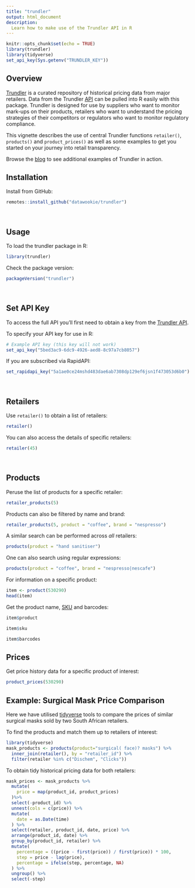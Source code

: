 ```yaml
---
title: "trundler"
output: html_document
description: 
  Learn how to make use of the Trundler API in R 
---
```


```r
knitr::opts_chunk$set(echo = TRUE)
library(trundler)
library(tidyverse)
set_api_key(Sys.getenv("TRUNDLER_KEY"))
```

## Overview

[Trundler](https://www.trundler.dev/#about) is a curated repository of historical pricing data from major retailers. Data from the Trundler [API](https://api.trundler.dev/) can be pulled into R easily with this package. Trundler is designed for use by suppliers who want to monitor mark-ups on their products, retailers who want to understand the pricing strategies of their competitors or regulators who want to monitor regulatory compliance. 

This vignette describes the use of central Trundler functions `retailer()`, `products()` and `product_prices()` as well as some examples to get you started on your journey into retail transparency. 

Browse the [blog](https://www.trundler.dev/blog/) to see additional examples of Trundler in action.  


## Installation

Install from GitHub:

```r
remotes::install_github("datawookie/trundler")
```

<br>

## Usage 
To load the trundler package in R:

```r
library(trundler)

```

Check the package version:
```r
packageVersion("trundler")
```

<br>

## Set API Key 
To access the full API you’ll first need to obtain a key from the [Trundler API](https://api.trundler.dev/).

To specify your API key for use in R:

```r
# Example API key (this key will not work)
set_api_key("5bed3ac9-6dc9-4926-aed8-8c97a7cb8057")
```

If you are subscribed via RapidAPI:

```r
set_rapidapi_key("5a1ae0ce24mshd483dae6ab7308dp129ef6jsn1f473053d6b0")
```

<br>

## Retailers

Use `retailer()` to obtain a list of retailers: 

```r
retailer()
```
You can also access the details of specific retailers:

```r
retailer(45)
```


<br>

## Products

Peruse the list of products for a specific retailer:

```r
retailer_products(5)
```

Products can also be filtered by name and brand:

```r
retailer_products(5, product = "coffee", brand = "nespresso")
```

A similar search can be performed across *all* retailers:

```r
products(product = "hand sanitiser")
```
One can also search using regular expressions:
```r
products(product = "coffee", brand = "nespresso|nescafe")
```

For information on a specific product:
```r
item <- product(530290)
head(item)
```

Get the product name, [SKU](https://en.wikipedia.org/wiki/Stock_keeping_unit) and barcodes: 

```r
item$product
```

```r
item$sku
```

```r
item$barcodes
```

## Prices

Get price history data for a specific product of interest:
```r
product_prices(530290)
```


## Example: Surgical Mask Price Comparison 

Here we have utilised [tidyverse](https://www.tidyverse.org/) tools to compare the prices of similar surgical masks sold by two South African retailers. 

To find the products and match them up to retailers of interest:
```r
library(tidyverse)
mask_products <- products(product="surgical( face)? masks") %>%
  inner_join(retailer(), by = "retailer_id") %>%
  filter(retailer %in% c("Dischem", "Clicks"))
```

To obtain tidy historical pricing data for both retailers: 
```r
mask_prices <- mask_products %>%
  mutate(
    price = map(product_id, product_prices)
  )%>%
  select(-product_id) %>%
  unnest(cols = c(price)) %>%
  mutate(
    date = as.Date(time)
  ) %>%
  select(retailer, product_id, date, price) %>%
  arrange(product_id, date) %>%
  group_by(product_id, retailer) %>%
  mutate(
    percentage = ((price - first(price)) / first(price)) * 100,
    step = price - lag(price),
    percentage = ifelse(step, percentage, NA)
  ) %>%
  ungroup() %>%
  select(-step)
```
